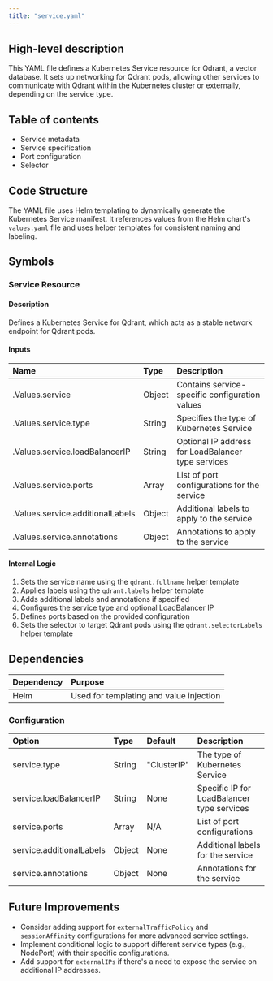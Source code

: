 ```yaml
---
title: "service.yaml"
---
```


## High-level description
This YAML file defines a Kubernetes Service resource for Qdrant, a vector database. It sets up networking for Qdrant pods, allowing other services to communicate with Qdrant within the Kubernetes cluster or externally, depending on the service type.

## Table of contents
- Service metadata
- Service specification
- Port configuration
- Selector

## Code Structure
The YAML file uses Helm templating to dynamically generate the Kubernetes Service manifest. It references values from the Helm chart's `values.yaml` file and uses helper templates for consistent naming and labeling.

## Symbols

### Service Resource
#### Description
Defines a Kubernetes Service for Qdrant, which acts as a stable network endpoint for Qdrant pods.

#### Inputs
| Name | Type | Description |
|:-----|:-----|:------------|
| .Values.service | Object | Contains service-specific configuration values |
| .Values.service.type | String | Specifies the type of Kubernetes Service |
| .Values.service.loadBalancerIP | String | Optional IP address for LoadBalancer type services |
| .Values.service.ports | Array | List of port configurations for the service |
| .Values.service.additionalLabels | Object | Additional labels to apply to the service |
| .Values.service.annotations | Object | Annotations to apply to the service |

#### Internal Logic
1. Sets the service name using the `qdrant.fullname` helper template
2. Applies labels using the `qdrant.labels` helper template
3. Adds additional labels and annotations if specified
4. Configures the service type and optional LoadBalancer IP
5. Defines ports based on the provided configuration
6. Sets the selector to target Qdrant pods using the `qdrant.selectorLabels` helper template

## Dependencies
| Dependency | Purpose |
|:-----------|:--------|
| Helm | Used for templating and value injection |

### Configuration
| Option | Type | Default | Description |
|:-------|:-----|:--------|:------------|
| service.type | String | "ClusterIP" | The type of Kubernetes Service |
| service.loadBalancerIP | String | None | Specific IP for LoadBalancer type services |
| service.ports | Array | N/A | List of port configurations |
| service.additionalLabels | Object | None | Additional labels for the service |
| service.annotations | Object | None | Annotations for the service |

## Future Improvements
- Consider adding support for `externalTrafficPolicy` and `sessionAffinity` configurations for more advanced service settings.
- Implement conditional logic to support different service types (e.g., NodePort) with their specific configurations.
- Add support for `externalIPs` if there's a need to expose the service on additional IP addresses.